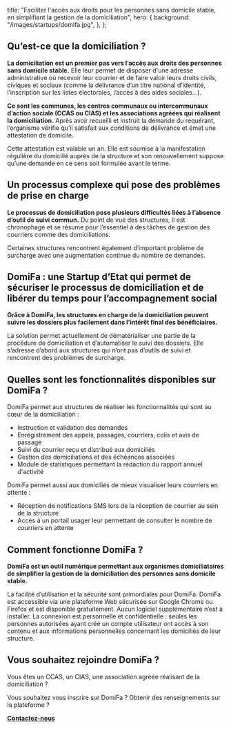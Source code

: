 
  title:
    "Faciliter l'accès aux droits pour les personnes sans domicile stable, en simplifiant la gestion de la domiciliation",
  hero: {
    background: "/images/startups/domifa.jpg",
  },
};

<LayoutArticle meta={meta} startup="domifa">

<!-- start content -->

## Qu’est-ce que la domiciliation ? 

**La domiciliation est un premier pas vers l’accès aux droits des personnes sans domicile stable.**
Elle leur permet de disposer d'une adresse administrative où recevoir leur courrier et de faire valoir leurs droits civils, civiques et sociaux (comme la délivrance d’un titre national d’identité, l’inscription sur les listes électorales, l’accès à des aides sociales…).

**Ce sont les communes, les centres communaux ou intercommunaux d’action sociale (CCAS ou CIAS) et les associations agréées qui réalisent la domiciliation.** Après avoir recueilli et instruit la demande du requérant, l’organisme vérifie qu’il satisfait aux conditions de délivrance et émet une attestation de domicile.

Cette attestation est valable un an. Elle est soumise à la manifestation régulière du domicilié auprès de la structure et son renouvellement suppose qu’une demande en ce sens soit formulée avant le terme.

## Un processus complexe qui pose des problèmes de prise en charge

**Le processus de domiciliation pose plusieurs difficultés liées à l’absence d’outil de suivi commun.** Du point de vue des structures, il est chronophage et se résume pour l’essentiel à des tâches de gestion des courriers comme des domiciliations. 

Certaines structures rencontrent également d’important problème de surcharge avec une augmentation continue du nombre de demandes. 

## DomiFa : une Startup d’Etat qui permet de sécuriser le processus de domiciliation et de libérer du temps pour l’accompagnement social

**Grâce à DomiFa, les structures en charge de la domiciliation peuvent suivre les dossiers plus facilement dans l’intérêt final des bénéficiaires.**

La solution permet actuellement de dématérialiser une partie de la procédure de domiciliation et d’automatiser le suivi des dossiers. Elle s’adresse d’abord aux structures qui n’ont pas d’outils de suivi et rencontrent des problèmes de surcharge.

## Quelles sont les fonctionnalités disponibles sur DomiFa ?

DomiFa permet aux structures de réaliser les fonctionnalités qui sont au cœur de la domiciliation :
- Instruction et validation des demandes
- Enregistrement des appels, passages, courriers, colis et avis de passage
- Suivi du courrier reçu et distribué aux domiciliés
- Gestion des domiciliations et des échéances associées
- Module de statistiques permettant la rédaction du rapport annuel d'activité
  
DomiFa permet aussi aux domiciliés de mieux visualiser leurs courriers en attente : 
- Réception de notifications SMS lors de la réception de courrier au sein de la structure
- Accès à un portail usager leur permettant de consulter le nombre de courriers en attente

## Comment fonctionne DomiFa ?

**DomiFa est un outil numérique permettant aux organismes domiciliataires de simplifier la gestion de la domiciliation des personnes sans domicile stable.**

La facilité d’utilisation et la sécurité sont primordiales pour DomiFa. 
DomiFa est accessible via une plateforme Web sécurisée sur Google Chrome ou Firefox et est disponible gratuitement. Aucun logiciel supplémentaire n’est à installer. La connexion est personnelle et confidentielle : seules les personnes autorisées ayant créé un compte utilisateur ont accès à son contenu et aux informations personnelles concernant les domiciliés de leur structure.

##  Vous souhaitez rejoindre DomiFa ?

Vous êtes un CCAS, un CIAS, une association agréée réalisant de la domiciliation ?

Vous souhaitez vous inscrire sur DomiFa ? Obtenir des renseignements sur la plateforme ?

**[Contactez-nous](mailto:contact.domifa@fabrique.social.gouv.fr)**

<!-- end content -->

</LayoutArticle>
